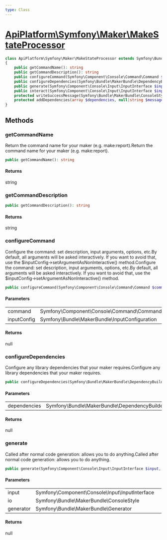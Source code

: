 ```yaml
---
type: Class
---
```


# [ApiPlatform\Symfony\Maker\MakeStateProcessor](/docs/v3.2/reference/Symfony/Maker/MakeStateProcessor)



```php
class ApiPlatform\Symfony\Maker\MakeStateProcessor extends Symfony\Bundle\MakerBundle\Maker\AbstractMaker implements Symfony\Bundle\MakerBundle\MakerInterface
{
    public getCommandName(): string
    public getCommandDescription(): string
    public configureCommand(Symfony\Component\Console\Command\Command $command, Symfony\Bundle\MakerBundle\InputConfiguration $inputConfig): null
    public configureDependencies(Symfony\Bundle\MakerBundle\DependencyBuilder $dependencies): null
    public generate(Symfony\Component\Console\Input\InputInterface $input, Symfony\Bundle\MakerBundle\ConsoleStyle $io, Symfony\Bundle\MakerBundle\Generator $generator): null
    public interact(Symfony\Component\Console\Input\InputInterface $input, Symfony\Bundle\MakerBundle\ConsoleStyle $io, Symfony\Component\Console\Command\Command $command): null
    protected writeSuccessMessage(Symfony\Bundle\MakerBundle\ConsoleStyle $io): null
    protected addDependencies(array $dependencies, null|string $message): string
}
```
## Methods

### getCommandName

Return the command name for your maker (e.g. make:report).Return the command name for your maker (e.g. make:report).

```php
public getCommandName(): string
```

#### Returns

string

### getCommandDescription



```php
public getCommandDescription(): string
```

#### Returns

string

### configureCommand

Configure the command: set description, input arguments, options, etc.By default, all arguments will be asked interactively. If you want
to avoid that, use the $inputConfig->setArgumentAsNonInteractive() method.Configure the command: set description, input arguments, options, etc.By default, all arguments will be asked interactively. If you want
to avoid that, use the $inputConfig->setArgumentAsNonInteractive() method.

```php
public configureCommand(Symfony\Component\Console\Command\Command $command, Symfony\Bundle\MakerBundle\InputConfiguration $inputConfig): null
```

#### Parameters

<table><tbody>
<tr><td>command</td><td>Symfony\Component\Console\Command\Command</td><td></td></tr><tr><td>inputConfig</td><td>Symfony\Bundle\MakerBundle\InputConfiguration</td><td></td></tr>
</tbody>
</table>

#### Returns

null

### configureDependencies

Configure any library dependencies that your maker requires.Configure any library dependencies that your maker requires.

```php
public configureDependencies(Symfony\Bundle\MakerBundle\DependencyBuilder $dependencies): null
```

#### Parameters

<table><tbody>
<tr><td>dependencies</td><td>Symfony\Bundle\MakerBundle\DependencyBuilder</td><td></td></tr>
</tbody>
</table>

#### Returns

null

### generate

Called after normal code generation: allows you to do anything.Called after normal code generation: allows you to do anything.

```php
public generate(Symfony\Component\Console\Input\InputInterface $input, Symfony\Bundle\MakerBundle\ConsoleStyle $io, Symfony\Bundle\MakerBundle\Generator $generator): null
```

#### Parameters

<table><tbody>
<tr><td>input</td><td>Symfony\Component\Console\Input\InputInterface</td><td></td></tr><tr><td>io</td><td>Symfony\Bundle\MakerBundle\ConsoleStyle</td><td></td></tr><tr><td>generator</td><td>Symfony\Bundle\MakerBundle\Generator</td><td></td></tr>
</tbody>
</table>

#### Returns

null

